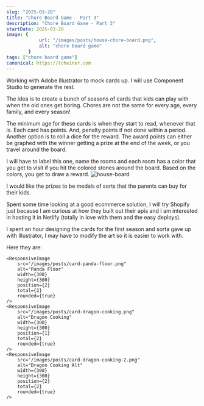 ```yaml
---
slug: "2025-03-28"
title: "Chore Board Game - Part 3"
description: "Chore Board Game - Part 3"
startDate: 2025-03-28
image: {
            url: "/images/posts/house-chore-board.png",
            alt: "chore board game"
        }
tags: ["chore board game"]
canonical: https://tcheiner.com
---
```


Working with Adobe Illustrator to mock cards up.
I will use Component Studio to generate the rest.

The idea is to create a bunch of seasons of cards that kids can play with when the old ones get boring.
Chores are not the same for every age, every family, and every season!

The minimum age for these cards is when they start to read, whenever that is.
Each card has points. And, penalty points if not done within a period.  Another option is to roll a dice for
the reward.  The award points can either be graphed with the winner getting a prize at the end of the week, or
you travel around the board.

I will have to label this one, name the rooms and each room has a color that you get to visit if you hit the colored
stones around the board.  Based on the colors, you get to draw a reward.
![house-board](/images/posts/house-chore-board.png)

I would like the prizes to be medals of sorts that the parents can buy for their kids.

Spent some time looking at a good ecommerce solution, I will try Shopify just because I am curious at how they built
out their apis and I am interested in hosting it in Netlify (totally in love with them and the easy deploys).

I spent an hour designing the cards for the first season and sorta gave up with Illustrator, I may have to modify the
art so it is easier to work with.

Here they are:
    <ResponsiveImage
        src="/images/posts/card-bunny-homework.png"
        alt="Bunny Homework"
        width={300}
        height={300}
        position={1}
        total={2}
        rounded={true}
    />
    <ResponsiveImage
        src="/images/posts/card-fox-trash.png"
        alt="Fox Trash"
        width={300}
        height={300}
        position={2}
        total={2}
        rounded={true}
    />
    <ResponsiveImage
        src="/images/posts/card-lion-handyman.png"
        alt="Lion Handymam"
        width={300}
        height={300}
        position={1}
        total={2}
        rounded={true}
    />

    <ResponsiveImage
        src="/images/posts/card-panda-floor.png"
        alt="Panda Floor"
        width={300}
        height={300}
        position={2}
        total={2}
        rounded={true}
    />
    <ResponsiveImage
        src="/images/posts/card-dragon-cooking.png"
        alt="Dragon Cooking"
        width={300}
        height={300}
        position={1}
        total={2}
        rounded={true}
    />
    <ResponsiveImage
        src="/images/posts/card-dragon-cooking-2.png"
        alt="Dragon Cooking Alt"
        width={300}
        height={300}
        position={2}
        total={2}
        rounded={true}
    />

